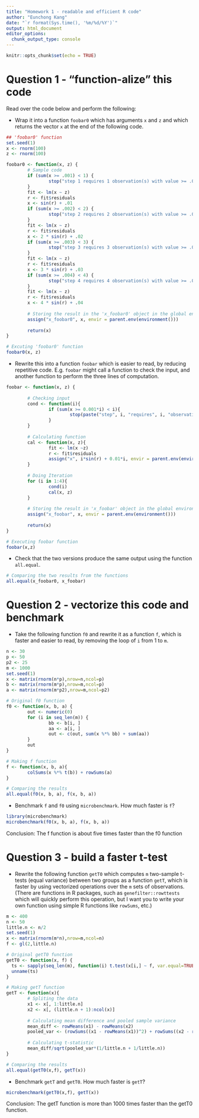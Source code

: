```yaml
---
title: "Homework 1 - readable and efficient R code"
author: "Eunchong Kang"
date: "`r format(Sys.time(), '%m/%d/%Y')`"
output: html_document
editor_options: 
  chunk_output_type: console
---
```


```r
knitr::opts_chunk$set(echo = TRUE)
```

# Question 1 - "function-alize" this code

Read over the code below and perform the following:

* Wrap it into a function `foobar0` which has arguments `x` and `z`
  and which returns the vector `x` at the end of the following code.

```r
## 'foobar0' function
set.seed(1)
x <- rnorm(100)
z <- rnorm(100)

foobar0 <- function(x, z) {
        # Sample code
        if (sum(x >= .001) < 1) {
                stop("step 1 requires 1 observation(s) with value >= .001")
        }
        fit <- lm(x ~ z)
        r <- fit$residuals
        x <- sin(r) + .01
        if (sum(x >= .002) < 2) {
                stop("step 2 requires 2 observation(s) with value >= .002")
        }
        fit <- lm(x ~ z)
        r <- fit$residuals
        x <- 2 * sin(r) + .02
        if (sum(x >= .003) < 3) {
                stop("step 3 requires 3 observation(s) with value >= .003")
        }
        fit <- lm(x ~ z)
        r <- fit$residuals
        x <- 3 * sin(r) + .03
        if (sum(x >= .004) < 4) {
                stop("step 4 requires 4 observation(s) with value >= .004")
        }
        fit <- lm(x ~ z)
        r <- fit$residuals
        x <- 4 * sin(r) + .04
        
        # Storing the result in the 'x_foobar0' object in the global environment
        assign("x_foobar0", x, envir = parent.env(environment()))
        
        return(x)
}

# Excuting 'foobar0' function
foobar0(x, z)
```

* Rewrite this into a function `foobar` which is easier to read, by
  reducing repetitive code. E.g. `foobar` might call a function to
  check the input, and another function to perform the three lines of
  computation. 

```r
foobar <- function(x, z) {
        
        # Checking input
        cond <- function(i){
                if (sum(x >= 0.001*i) < i){
                        stop(paste("step", i, "requires", i, "observation(s) with value >=", 0.001*i))
                }
        }
        
        # Calculating function
        cal <- function(x, z){
                fit <- lm(x ~z)
                r <- fit$residuals
                assign("x", i*sin(r) + 0.01*i, envir = parent.env(environment()))
        }
        
        # Doing Iteration
        for (i in 1:4){
                cond(i)
                cal(x, z)
        }
        
        # Storing the result in 'x_foobar' object in the global environment
        assign("x_foobar", x, envir = parent.env(environment()))
        
        return(x)
}

# Executing foobar function
foobar(x,z)
```

* Check that the two versions produce the same output using the
  function `all.equal`.
  
```r
# Comparing the two results from the functions
all.equal(x_foobar0, x_foobar)
```


# Question 2 - vectorize this code and benchmark

* Take the following function `f0` and rewrite it as a function `f`,
  which is faster and easier to read, by removing the loop of `i` from
  1 to `m`.

```r
n <- 30
p <- 50
p2 <- 25
m <- 1000
set.seed(1)
x <- matrix(rnorm(n*p),nrow=n,ncol=p)
b <- matrix(rnorm(m*p),nrow=m,ncol=p)
a <- matrix(rnorm(m*p2),nrow=m,ncol=p2)

# Original f0 function
f0 <- function(x, b, a) {
        out <- numeric(0)
        for (i in seq_len(m)) {
                bb <- b[i, ]
                aa <- a[i, ]
                out <- c(out, sum(x %*% bb) + sum(aa))
        }
        out
}

# Making f function
f <- function(x, b, a){
        colSums(x %*% t(b)) + rowSums(a)
}

# Comparing the results
all.equal(f0(x, b, a), f(x, b, a))
```

* Benchmark `f` and `f0` using `microbenchmark`. How much faster is `f`?

```r
library(microbenchmark)
microbenchmark(f0(x, b, a), f(x, b, a))
```
Conclusion: The f function is about five times faster than the f0 function

# Question 3 - build a faster t-test

* Rewrite the following function `getT0` which computes `m`
  two-sample t-tests (equal variance) between two groups as a function
  `getT`, which is faster by using vectorized operations over the `m`
  sets of observations. (There are functions in R packages, such as
  `genefilter::rowttests` which will quickly perform this operation,
  but I want you to write your own function using simple R functions
  like `rowSums`, etc.)

```r
m <- 400
n <- 50
little.n <- n/2
set.seed(1)
x <- matrix(rnorm(m*n),nrow=m,ncol=n)
f <- gl(2,little.n)

# Original getT0 function
getT0 <- function(x, f) {
  ts <- sapply(seq_len(m), function(i) t.test(x[i,] ~ f, var.equal=TRUE)$statistic)
  unname(ts)
}

# Making getT function
getT <- function(x){
        # Spliting the data
        x1 <- x[, 1:little.n]
        x2 <- x[, (little.n + 1):ncol(x)]
        
        # Calculating mean difference and pooled sample variance
        mean_diff <- rowMeans(x1) - rowMeans(x2)
        pooled_var <- (rowSums((x1 - rowMeans(x1))^2) + rowSums((x2 - rowMeans(x2))^2))/(n - 2)
        
        # Calculating t-statistic
        mean_diff/sqrt(pooled_var*(1/little.n + 1/little.n))
}

# Comparing the results
all.equal(getT0(x,f), getT(x))
```

* Benchmark `getT` and `getT0`. How much faster is `getT`?

```r
microbenchmark(getT0(x,f), getT(x))
```
Conclusion: The getT function is more than 1000 times faster than the getT0 function.
